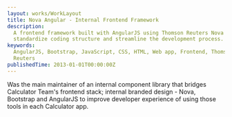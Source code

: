 ```yaml
---
layout: works/WorkLayout
title: Nova Angular - Internal Frontend Framework
description:
  A frontend framework built with AngularJS using Thomson Reuters Nova design to
  standardize coding structure and streamline the development process.
keywords:
  AngularJS, Bootstrap, JavaScript, CSS, HTML, Web app, Frontend, Thomson
  Reuters
publishedTime: 2013-01-01T00:00:00Z
---
```


Was the main maintainer of an internal component library that bridges Calculator
Team's frontend stack; internal branded design - Nova, Bootstrap and AngularJS
to improve developer experience of using those tools in each Calculator app.
